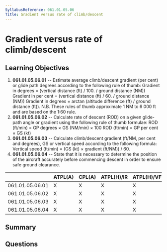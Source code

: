 ```yaml
---
SyllabusReference: 061.01.05.06
Title: Gradient versus rate of climb/descent
---
```


# Gradient versus rate of climb/descent

## Learning Objectives

1. **061.01.05.06.01** -- Estimate average climb/descent gradient (per cent) or
   glide path degrees according to the following rule of thumb: Gradient in
   degrees = (vertical distance (ft) / 100. / ground distance (NM)) Gradient in
   per cent = (vertical distance (ft) / 60. / ground distance (NM)) Gradient in
   degrees = arctan (altitude difference (ft) / ground distance (ft)). N.B.
   These rules of thumb approximate 1 NM to 6 000 ft and are based on the 1:60
   rule.
2. **061.01.05.06.02** -- Calculate rate of descent (ROD) on a given glide-path
   angle or gradient using the following rule of thumb formulae: ROD (ft/min) =
   GP degrees × GS (NM/min) × 100 ROD (ft/min) = GP per cent × GS (kt)
3. **061.01.05.06.03** -- Calculate climb/descent gradient (ft/NM, per cent and
   degrees), GS or vertical speed according to the following formula: Vertical
   speed (ft/min) = (GS (kt) × gradient (ft/NM)) / 60.
4. **061.01.05.06.04** -- State that it is necessary to determine the position of
   the aircraft accurately before commencing descent in order to ensure safe
   ground clearance.

|                 | ATPL(A) | CPL(A) | ATPL(H)/IR | ATPL(H)/VFR | CPL(H) | IR  | CBIR(A) |
| --------------- | ------- | ------ | ---------- | ----------- | ------ | --- | ------- |
| 061.01.05.06.01 | X       | X      | X          | X           | X      |     |         |
| 061.01.05.06.02 | X       | X      | X          | X           | X      |     |         |
| 061.01.05.06.03 | X       | X      | X          | X           | X      |     |         |
| 061.01.05.06.04 | X       | X      | X          | X           | X      |     |         |

## Summary

## Questions
